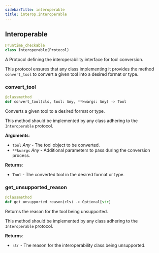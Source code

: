 ```yaml
---
sidebarTitle: interoperable
title: interop.interoperable
---
```


## Interoperable

```python
@runtime_checkable
class Interoperable(Protocol)
```

A Protocol defining the interoperability interface for tool conversion.

This protocol ensures that any class implementing it provides the method
`convert_tool` to convert a given tool into a desired format or type.

### convert\_tool

```python
@classmethod
def convert_tool(cls, tool: Any, **kwargs: Any) -> Tool
```

Converts a given tool to a desired format or type.

This method should be implemented by any class adhering to the `Interoperable` protocol.

**Arguments**:

- `tool` _Any_ - The tool object to be converted.
- `**kwargs` _Any_ - Additional parameters to pass during the conversion process.
  

**Returns**:

- `Tool` - The converted tool in the desired format or type.

### get\_unsupported\_reason

```python
@classmethod
def get_unsupported_reason(cls) -> Optional[str]
```

Returns the reason for the tool being unsupported.

This method should be implemented by any class adhering to the `Interoperable` protocol.

**Returns**:

- `str` - The reason for the interoperability class being unsupported.


